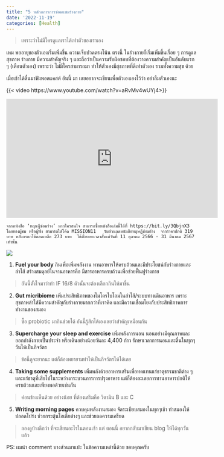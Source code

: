 ```yaml
---
title: "5 หลักกการการซ่อมแซมร่างกาย"
date: '2022-11-19'
categories: [Health]
---
```


> เพราะว่าไม่มีใครดูแลเราได้เท่าตัวของเราเอง

เหม พออายุของตัวเองเริ่มเพิ่มขึ้น ความเจ็บปวดตรงโน้น ตรงนี้ ในร่างกายก็เริ่มเพิ่มขึ้นเรื่อย ๆ การดูแลสุขภาพ ร่างกาย มีความสำคัญจริง ๆ และถือว่าเป็นความรับผิดชอบที่ต้องวางความสำคัญเป็นอันดับแรก ๆ (เตือนตัวเอง) เพราะว่า ไม่มีใครสามารถมา ทำให้ตัวเองมีสุขภาพที่ดีเท่าตัวเอง รวมทั้งความสุข ด้วย

เมื่อเช้าได้ตื่นมาฟังพอดแคสต์ อันนี้ มา เลยอยากจะเขียนเพื่อตัวเองเองไว้ว่า อย่าลืมตัวเองนะ

{{< video https://www.youtube.com/watch?v=aRvMv4wUYj4>}}

<iframe width="560" height="315" src="https://www.youtube.com/embed/aRvMv4wUYj4?si=wI6Aa4-icWiiKjEG" title="YouTube video player" frameborder="0" allow="accelerometer; autoplay; clipboard-write; encrypted-media; gyroscope; picture-in-picture; web-share" allowfullscreen>

</iframe>

`จากหนังสือ ‘ทฤษฎีซ่อมร่าง’ หากใครสนใจ สามารถซื้อหนังสือเล่มนี้ได้ที่ https://bit.ly/3QbjnX3 โดยทางผู้ชม หรือผู้ฟัง สามารถใส่โค้ด MISSION11   รับส่วนลดหนังสือทฤษฎีซ่อมร่าง  จากราคาปกติ 319 บาท หลังกรอกโค้ดลดเหลือ 273 บาท  ได้ตั้งระยะเวลาตั้งแต่วันที่ 11 ตุลาคม 2566 - 31 มีนาคม 2567 เท่านั้น`

![](https://images.nextory.com/9781662129506.jpeg?fit=clip&auto=format&w=300&h=300){fig-align="center"}

1.  **Fuel your body** กินเพื่อเพิ่มพลังงาน ทานอาหารให้ครบถ้วนและมีประโยชน์กับร่างกายและลำไส้ สร้างสมดุลย์ในจานอาหารคือ มีสารอาหารครบถ้วนเพื่อช่วยฟื้นฟูร่างกาย

> อันนี้ตั้งใจมาว่าทำ IF 16/8 ดัวนั้นจะต้องเลือกกินให้มาขึ้น

2.  **Gut micribiome** เพิ่มประสิทธิภาพของไมโครไบโอมในลำไส้/ระบบทางเดินอาหาร เพราะสุขภาพลำไส้มีความสำคัญกับร่างกายมากกว่าที่เราคิด และมีความเชื่อมโยงกับประสิทธิภาพการทำงานของสมอง

> ซื้อ probiotic มากินช่วยได้ อันนี้รู้สึกได้เองเลยว่าสำคัญเหมือนกัน

3.  **Supercharge your sleep and exercise** เพิ่มพลังการนอน นอนอย่างมีคุณภาพและออกกำลังกายเป็นประจำ หรือเดินอย่างน้อยวันละ 4,400 ก้าว รักษาเวลาการนอนและตื่นในทุกๆ วันให้เป็นกิจวัตร

> ข้อนี้ดูจะยากนะ แต่ก็ต้องพยายามทำให้เป็นกิจวัตรให้ได้เลย

4.  **Taking some supplements** เพิ่มพลังด้วยอาหารเสริมเพื่อทดแทนแร่ธาตุธรรมชาติต่าง ๆ และแร่ธาตุที่เสียไปในระหว่างกระบวนการการปรุงอาหาร แต่ก็ต้องละเลยการทานอาหารปกติให้ครบถ้วนและเพียงพอด้วยเช่นกัน

> ค่อนข้างเห็นด้วย อย่างน้อย ที่ต้องเสริมคือ วิตามิน B และ C

5.  **Writing morning pages** ควบคุมพลังงานสมอง จัดระเบียบสมองในทุกๆเช้า ทำสมองให้ปลอดโปร่ง ช่วยกระตุ้นไอเดียต่างๆ และช่วยลดความเครียด

> ลองดูบ้างดีกว่า ที่จะเขียนอะไรในตอนเช้า แต่ ตอนนี้ อยากกลับมาเขียน blog ให้ได้ทุกวันแล้ว

PS: ผมนำ comment บางส่วนมาแปะ ในข้อความเหล่านี้ด้วย ขอบคุณครับ
